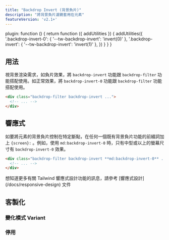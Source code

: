 ```yaml
---
title: "Backdrop Invert (背景負片)"
description: "將背景負片濾鏡套用在元素"
featureVersion: 'v2.1+'
---
```



  plugin: function () {
    return function ({ addUtilities }) {
      addUtilities({
        '.backdrop-invert-0': { '--tw-backdrop-invert': 'invert(0)' },
        '.backdrop-invert': { '--tw-backdrop-invert': 'invert(1)' },
      })
    }
  }
}

## 用法

<!-- Use the `backdrop-invert` and `backdrop-invert-0` utilities alongside the `backdrop-filter` utility to whether an element should be rendered with inverted backdrop colors or normally. -->
視背景渲染需求，如負片效果，將 `backdrop-invert` 功能跟 `backdrop-filter` 功能搭配使用。如正常效果，將 `backdrop-invert-0` 功能跟 `backdrop-filter` 功能搭配使用。

```html
<div class="backdrop-filter backdrop-invert ...">
  <!-- ... -->
</div>
```

## 響應式

<!-- To control an element's backdrop invert filter at a specific breakpoint, add a `{screen}:` prefix to any existing backdrop invert utility. For example, use `md:backdrop-invert-0` to apply the `backdrop-invert-0` utility at only medium screen sizes and above. -->
如要將元素的背景負片控制在特定斷點，在任何一個既有背景負片功能的前綴詞加上 `{screen}:` 。例如，使用 `md:backdrop-invert-0` 時，只有中型或以上的螢幕尺寸有 `backdrop-invert-0` 效果。

```html
<div class="backdrop-filter backdrop-invert **md:backdrop-invert-0** ...">
  <!-- ... -->
</div>
```

想知道更多有關 Tailwind 響應式設計功能的訊息，請參考 [響應式設計] (/docs/responsive-design) 文件

## 客製化

### 變化模式 Variant

<Variants plugin="backdropInvert" name="backdrop invert" />

### 停用

<Disabling plugin="backdropInvert" name="backdrop invert" />
